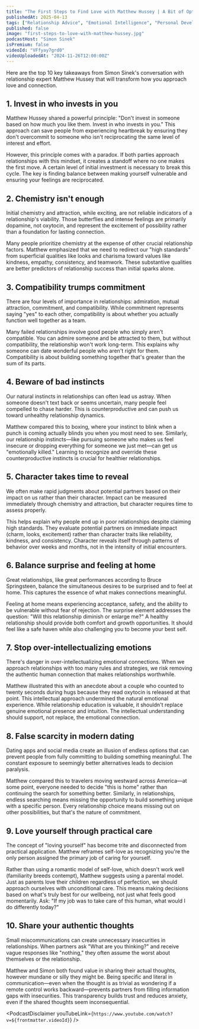 ```yaml
---
title: "The First Steps to Find Love with Matthew Hussey | A Bit of Optimism Podcast"
publishedAt: 2025-04-13
tags: ["Relationship Advice", "Emotional Intelligence", "Personal Development"]
published: false
image: "first-steps-to-love-with-matthew-hussey.jpg"
podcastHost: "Simon Sinek"
isPremium: false
videoId: "VFfyay7grd0"
videoUploadedAt: "2024-11-26T12:00:00Z"
---
```



<PodcastSummaryPageLayout frontmatter={frontmatter}>

Here are the top 10 key takeaways from Simon Sinek's conversation with relationship expert Matthew Hussey that will transform how you approach love and connection.

## 1. Invest in who invests in you

Matthew Hussey shared a powerful principle: "Don't invest in someone based on how much you like them. Invest in who invests in you." This approach can save people from experiencing heartbreak by ensuring they don't overcommit to someone who isn't reciprocating the same level of interest and effort.

However, this principle comes with a paradox. If both parties approach relationships with this mindset, it creates a standoff where no one makes the first move. A certain level of initial investment is necessary to break this cycle. The key is finding balance between making yourself vulnerable and ensuring your feelings are reciprocated.

## 2. Chemistry isn't enough

Initial chemistry and attraction, while exciting, are not reliable indicators of a relationship's viability. Those butterflies and intense feelings are primarily dopamine, not oxytocin, and represent the excitement of possibility rather than a foundation for lasting connection.

Many people prioritize chemistry at the expense of other crucial relationship factors. Matthew emphasized that we need to redirect our "high standards" from superficial qualities like looks and charisma toward values like kindness, empathy, consistency, and teamwork. These substantive qualities are better predictors of relationship success than initial sparks alone.

## 3. Compatibility trumps commitment

There are four levels of importance in relationships: admiration, mutual attraction, commitment, and compatibility. While commitment represents saying "yes" to each other, compatibility is about whether you actually function well together as a team.

Many failed relationships involve good people who simply aren't compatible. You can admire someone and be attracted to them, but without compatibility, the relationship won't work long-term. This explains why someone can date wonderful people who aren't right for them. Compatibility is about building something together that's greater than the sum of its parts.

## 4. Beware of bad instincts

Our natural instincts in relationships can often lead us astray. When someone doesn't text back or seems uncertain, many people feel compelled to chase harder. This is counterproductive and can push us toward unhealthy relationship dynamics.

Matthew compared this to boxing, where your instinct to blink when a punch is coming actually blinds you when you most need to see. Similarly, our relationship instincts—like pursuing someone who makes us feel insecure or dropping everything for someone we just met—can get us "emotionally killed." Learning to recognize and override these counterproductive instincts is crucial for healthier relationships.

## 5. Character takes time to reveal

We often make rapid judgments about potential partners based on their impact on us rather than their character. Impact can be measured immediately through chemistry and attraction, but character requires time to assess properly.

This helps explain why people end up in poor relationships despite claiming high standards. They evaluate potential partners on immediate impact (charm, looks, excitement) rather than character traits like reliability, kindness, and consistency. Character reveals itself through patterns of behavior over weeks and months, not in the intensity of initial encounters.

## 6. Balance surprise and feeling at home

Great relationships, like great performances according to Bruce Springsteen, balance the simultaneous desires to be surprised and to feel at home. This captures the essence of what makes connections meaningful.

Feeling at home means experiencing acceptance, safety, and the ability to be vulnerable without fear of rejection. The surprise element addresses the question: "Will this relationship diminish or enlarge me?" A healthy relationship should provide both comfort and growth opportunities. It should feel like a safe haven while also challenging you to become your best self.

## 7. Stop over-intellectualizing emotions

There's danger in over-intellectualizing emotional connections. When we approach relationships with too many rules and strategies, we risk removing the authentic human connection that makes relationships worthwhile.

Matthew illustrated this with an anecdote about a couple who counted to twenty seconds during hugs because they read oxytocin is released at that point. This intellectual approach undermined the natural emotional experience. While relationship education is valuable, it shouldn't replace genuine emotional presence and intuition. The intellectual understanding should support, not replace, the emotional connection.

## 8. False scarcity in modern dating

Dating apps and social media create an illusion of endless options that can prevent people from fully committing to building something meaningful. The constant exposure to seemingly better alternatives leads to decision paralysis.

Matthew compared this to travelers moving westward across America—at some point, everyone needed to decide "this is home" rather than continuing the search for something better. Similarly, in relationships, endless searching means missing the opportunity to build something unique with a specific person. Every relationship choice means missing out on other possibilities, but that's the nature of commitment.

## 9. Love yourself through practical care

The concept of "loving yourself" has become trite and disconnected from practical application. Matthew reframes self-love as recognizing you're the only person assigned the primary job of caring for yourself.

Rather than using a romantic model of self-love, which doesn't work well (familiarity breeds contempt), Matthew suggests using a parental model. Just as parents love their children regardless of perfection, we should approach ourselves with unconditional care. This means making decisions based on what's truly best for our wellbeing, not just what feels good momentarily. Ask: "If my job was to take care of this human, what would I do differently today?"

## 10. Share your authentic thoughts

Small miscommunications can create unnecessary insecurities in relationships. When partners ask "What are you thinking?" and receive vague responses like "nothing," they often assume the worst about themselves or the relationship.

Matthew and Simon both found value in sharing their actual thoughts, however mundane or silly they might be. Being specific and literal in communication—even when the thought is as trivial as wondering if a remote control works backward—prevents partners from filling information gaps with insecurities. This transparency builds trust and reduces anxiety, even if the shared thoughts seem inconsequential.

<PodcastDisclaimer
  youTubeLink={`https://www.youtube.com/watch?v=${frontmatter.videoId}`}
/>

</PodcastSummaryPageLayout>
